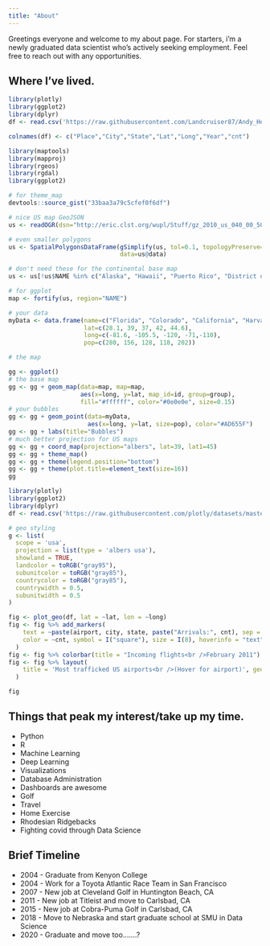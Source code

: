 ```yaml
---
title: "About"
---
```


Greetings everyone and welcome to my about page.  For starters, i'm a newly graduated data scientist who's actively seeking employment. Feel free to reach out with any opportunities. 


## Where I've lived. 

```r

library(plotly)
library(ggplot2)
library(dplyr)
df <- read.csv('https://raw.githubusercontent.com/Landcruiser87/Andy_Heroy_Data_Science/gh-pages/data/Livingspaces.csv')

colnames(df) <- c("Place","City","State","Lat","Long","Year","cnt")

library(maptools)
library(mapproj)
library(rgeos)
library(rgdal)
library(ggplot2)

# for theme_map
devtools::source_gist("33baa3a79c5cfef0f6df")

# nice US map GeoJSON
us <- readOGR(dsn="http://eric.clst.org/wupl/Stuff/gz_2010_us_040_00_500k.json", layer="OGRGeoJSON")

# even smaller polygons
us <- SpatialPolygonsDataFrame(gSimplify(us, tol=0.1, topologyPreserve=TRUE), 
                               data=us@data)

# don't need these for the continental base map
us <- us[!us$NAME %in% c("Alaska", "Hawaii", "Puerto Rico", "District of Columbia"),]

# for ggplot
map <- fortify(us, region="NAME")

# your data
myData <- data.frame(name=c("Florida", "Colorado", "California", "Harvard", "Yellowstone"),
                     lat=c(28.1, 39, 37, 42, 44.6), 
                     long=c(-81.6, -105.5, -120, -71,-110),
                     pop=c(280, 156, 128, 118, 202))

# the map

gg <- ggplot()
# the base map
gg <- gg + geom_map(data=map, map=map,
                    aes(x=long, y=lat, map_id=id, group=group),
                    fill="#ffffff", color="#0e0e0e", size=0.15)
# your bubbles
gg <- gg + geom_point(data=myData, 
                      aes(x=long, y=lat, size=pop), color="#AD655F") 
gg <- gg + labs(title="Bubbles")
# much better projection for US maps
gg <- gg + coord_map(projection="albers", lat=39, lat1=45)
gg <- gg + theme_map()
gg <- gg + theme(legend.position="bottom")
gg <- gg + theme(plot.title=element_text(size=16))
gg


```

```r
library(plotly)
library(ggplot2)
library(dplyr)
df <- read.csv('https://raw.githubusercontent.com/plotly/datasets/master/2011_february_us_airport_traffic.csv')

# geo styling
g <- list(
  scope = 'usa',
  projection = list(type = 'albers usa'),
  showland = TRUE,
  landcolor = toRGB("gray95"),
  subunitcolor = toRGB("gray85"),
  countrycolor = toRGB("gray85"),
  countrywidth = 0.5,
  subunitwidth = 0.5
)

fig <- plot_geo(df, lat = ~lat, lon = ~long)
fig <- fig %>% add_markers(
    text = ~paste(airport, city, state, paste("Arrivals:", cnt), sep = "<br />"),
    color = ~cnt, symbol = I("square"), size = I(8), hoverinfo = "text"
  )
fig <- fig %>% colorbar(title = "Incoming flights<br />February 2011")
fig <- fig %>% layout(
    title = 'Most trafficked US airports<br />(Hover for airport)', geo = g
  )

fig
```




## Things that peak my interest/take up my time.

  - Python
  - R
  - Machine Learning 
  - Deep Learning
  - Visualizations
  - Database Administration
  - Dashboards are awesome
  - Golf
  - Travel
  - Home Exercise
  - Rhodesian Ridgebacks
  - Fighting covid through Data Science

## Brief Timeline

  - 2004 - Graduate from Kenyon College 
  - 2004 - Work for a Toyota Atlantic Race Team in San Francisco
  - 2007 - New job at Cleveland Golf in Huntington Beach, CA
  - 2011 - New job at Titleist and move to Carlsbad, CA
  - 2015 - New job at Cobra-Puma Golf in Carlsbad, CA
  - 2018 - Move to Nebraska and start graduate school at SMU in Data Science
  - 2020 - Graduate and move too.......?
